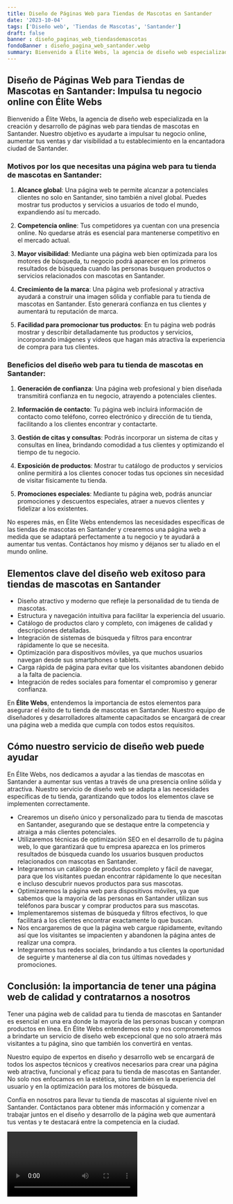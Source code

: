 ```yaml
---
title: Diseño de Páginas Web para Tiendas de Mascotas en Santander
date: '2023-10-04'
tags: ['Diseño web', 'Tiendas de Mascotas', 'Santander']
draft: false
banner : diseño_paginas_web_tiendasdemascotas
fondoBanner : diseño_pagina_web_santander.webp
summary: Bienvenido a Élite Webs, la agencia de diseño web especializada en la creación y desarrollo de páginas web para tiendas de mascotas en Santander. Nuestro objetivo es ayudarte a impulsar tu negocio online, aumentar tus ventas y dar visibilidad a tu establecimiento en la encantadora ciudad de Santander.
---
```


## Diseño de Páginas Web para Tiendas de Mascotas en Santander: Impulsa tu negocio online con Élite Webs

Bienvenido a Élite Webs, la agencia de diseño web especializada en la creación y desarrollo de páginas web para tiendas de mascotas en Santander. Nuestro objetivo es ayudarte a impulsar tu negocio online, aumentar tus ventas y dar visibilidad a tu establecimiento en la encantadora ciudad de Santander.

### Motivos por los que necesitas una página web para tu tienda de mascotas en Santander:

1. **Alcance global**: Una página web te permite alcanzar a potenciales clientes no solo en Santander, sino también a nivel global. Puedes mostrar tus productos y servicios a usuarios de todo el mundo, expandiendo así tu mercado.

2. **Competencia online**: Tus competidores ya cuentan con una presencia online. No quedarse atrás es esencial para mantenerse competitivo en el mercado actual.

3. **Mayor visibilidad**: Mediante una página web bien optimizada para los motores de búsqueda, tu negocio podrá aparecer en los primeros resultados de búsqueda cuando las personas busquen productos o servicios relacionados con mascotas en Santander.

4. **Crecimiento de la marca**: Una página web profesional y atractiva ayudará a construir una imagen sólida y confiable para tu tienda de mascotas en Santander. Esto generará confianza en tus clientes y aumentará tu reputación de marca.

5. **Facilidad para promocionar tus productos**: En tu página web podrás mostrar y describir detalladamente tus productos y servicios, incorporando imágenes y vídeos que hagan más atractiva la experiencia de compra para tus clientes.

### Beneficios del diseño web para tu tienda de mascotas en Santander:

1. **Generación de confianza**: Una página web profesional y bien diseñada transmitirá confianza en tu negocio, atrayendo a potenciales clientes.

2. **Información de contacto**: Tu página web incluirá información de contacto como teléfono, correo electrónico y dirección de tu tienda, facilitando a los clientes encontrar y contactarte.

3. **Gestión de citas y consultas**: Podrás incorporar un sistema de citas y consultas en línea, brindando comodidad a tus clientes y optimizando el tiempo de tu negocio.

4. **Exposición de productos**: Mostrar tu catálogo de productos y servicios online permitirá a los clientes conocer todas tus opciones sin necesidad de visitar físicamente tu tienda.

5. **Promociones especiales**: Mediante tu página web, podrás anunciar promociones y descuentos especiales, atraer a nuevos clientes y fidelizar a los existentes.

No esperes más, en Élite Webs entendemos las necesidades específicas de las tiendas de mascotas en Santander y crearemos una página web a medida que se adaptará perfectamente a tu negocio y te ayudará a aumentar tus ventas. Contáctanos hoy mismo y déjanos ser tu aliado en el mundo online.

<GifSeo />

<Cta />

## Elementos clave del diseño web exitoso para tiendas de mascotas en Santander

- Diseño atractivo y moderno que refleje la personalidad de tu tienda de mascotas.
- Estructura y navegación intuitiva para facilitar la experiencia del usuario.
- Catálogo de productos claro y completo, con imágenes de calidad y descripciones detalladas.
- Integración de sistemas de búsqueda y filtros para encontrar rápidamente lo que se necesita.
- Optimización para dispositivos móviles, ya que muchos usuarios navegan desde sus smartphones o tablets.
- Carga rápida de página para evitar que los visitantes abandonen debido a la falta de paciencia.
- Integración de redes sociales para fomentar el compromiso y generar confianza.

En **Élite Webs**, entendemos la importancia de estos elementos para asegurar el éxito de tu tienda de mascotas en Santander. Nuestro equipo de diseñadores y desarrolladores altamente capacitados se encargará de crear una página web a medida que cumpla con todos estos requisitos.

## Cómo nuestro servicio de diseño web puede ayudar

En Élite Webs, nos dedicamos a ayudar a las tiendas de mascotas en Santander a aumentar sus ventas a través de una presencia online sólida y atractiva. Nuestro servicio de diseño web se adapta a las necesidades específicas de tu tienda, garantizando que todos los elementos clave se implementen correctamente.

- Crearemos un diseño único y personalizado para tu tienda de mascotas en Santander, asegurando que se destaque entre la competencia y atraiga a más clientes potenciales.
- Utilizaremos técnicas de optimización SEO en el desarrollo de tu página web, lo que garantizará que tu empresa aparezca en los primeros resultados de búsqueda cuando los usuarios busquen productos relacionados con mascotas en Santander.
- Integraremos un catálogo de productos completo y fácil de navegar, para que los visitantes puedan encontrar rápidamente lo que necesitan e incluso descubrir nuevos productos para sus mascotas.
- Optimizaremos la página web para dispositivos móviles, ya que sabemos que la mayoría de las personas en Santander utilizan sus teléfonos para buscar y comprar productos para sus mascotas.
- Implementaremos sistemas de búsqueda y filtros efectivos, lo que facilitará a los clientes encontrar exactamente lo que buscan.
- Nos encargaremos de que la página web cargue rápidamente, evitando así que los visitantes se impacienten y abandonen la página antes de realizar una compra.
- Integraremos tus redes sociales, brindando a tus clientes la oportunidad de seguirte y mantenerse al día con tus últimas novedades y promociones.

## Conclusión: la importancia de tener una página web de calidad y contratarnos a nosotros

Tener una página web de calidad para tu tienda de mascotas en Santander es esencial en una era donde la mayoría de las personas buscan y compran productos en línea. En Élite Webs entendemos esto y nos comprometemos a brindarte un servicio de diseño web excepcional que no solo atraerá más visitantes a tu página, sino que también los convertirá en ventas.

Nuestro equipo de expertos en diseño y desarrollo web se encargará de todos los aspectos técnicos y creativos necesarios para crear una página web atractiva, funcional y eficaz para tu tienda de mascotas en Santander. No solo nos enfocamos en la estética, sino también en la experiencia del usuario y en la optimización para los motores de búsqueda.

Confía en nosotros para llevar tu tienda de mascotas al siguiente nivel en Santander. Contáctanos para obtener más información y comenzar a trabajar juntos en el diseño y desarrollo de la página web que aumentará tus ventas y te destacará entre la competencia en la ciudad.

<Video />

<CtaBot job='Tiendas de Mascotas' city='Santander'/>

<Gmaps query='Santander+españa+maps' />